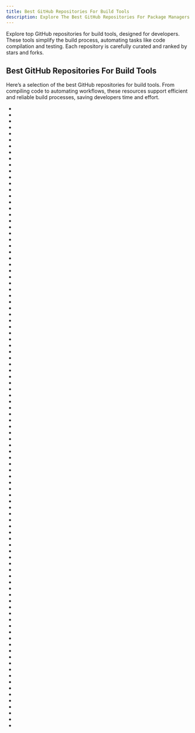```yaml
---
title: Best GitHub Repositories For Build Tools
description: Explore The Best GitHub Repositories For Package Managers For Developer Utilities. Our Repos List Are Curated Then Ranked By Stars And Forks.
---
```


Explore top GitHub repositories for build tools, designed for developers. These tools simplify the build process, automating tasks like code compilation and testing. Each repository is carefully curated and ranked by stars and forks.

## Best GitHub Repositories For Build Tools

Here’s a selection of the best GitHub repositories for build tools. From compiling code to automating workflows, these resources support efficient and reliable build processes, saving developers time and effort.

- <Badge owner="Significant-Gravitas" repoName="AutoGPT" stars="https://img.shields.io/github/stars/Significant-Gravitas/AutoGPT?style=flat&logoSize=auto" forks="https://img.shields.io/github/forks/Significant-Gravitas/AutoGPT?style=flat&logoSize=auto"/>
- <Badge owner="parcel-bundler" repoName="parcel" stars="https://img.shields.io/github/stars/parcel-bundler/parcel?style=flat&logoSize=auto" forks="https://img.shields.io/github/forks/parcel-bundler/parcel?style=flat&logoSize=auto"/>
- <Badge owner="appsmithorg" repoName="appsmith" stars="https://img.shields.io/github/stars/appsmithorg/appsmith?style=flat&logoSize=auto" forks="https://img.shields.io/github/forks/appsmithorg/appsmith?style=flat&logoSize=auto"/>
- <Badge owner="FredKSchott" repoName="snowpack" stars="https://img.shields.io/github/stars/FredKSchott/snowpack?style=flat&logoSize=auto" forks="https://img.shields.io/github/forks/FredKSchott/snowpack?style=flat&logoSize=auto"/>
- <Badge owner="phidatahq" repoName="phidata" stars="https://img.shields.io/github/stars/phidatahq/phidata?style=flat&logoSize=auto" forks="https://img.shields.io/github/forks/phidatahq/phidata?style=flat&logoSize=auto"/>
- <Badge owner="analysis-tools-dev" repoName="static-analysis" stars="https://img.shields.io/github/stars/analysis-tools-dev/static-analysis?style=flat&logoSize=auto" forks="https://img.shields.io/github/forks/analysis-tools-dev/static-analysis?style=flat&logoSize=auto"/>
- <Badge owner="adobe" repoName="react-spectrum" stars="https://img.shields.io/github/stars/adobe/react-spectrum?style=flat&logoSize=auto" forks="https://img.shields.io/github/forks/adobe/react-spectrum?style=flat&logoSize=auto"/>
- <Badge owner="abpframework" repoName="abp" stars="https://img.shields.io/github/stars/abpframework/abp?style=flat&logoSize=auto" forks="https://img.shields.io/github/forks/abpframework/abp?style=flat&logoSize=auto"/>
- <Badge owner="illacloud" repoName="illa-builder" stars="https://img.shields.io/github/stars/illacloud/illa-builder?style=flat&logoSize=auto" forks="https://img.shields.io/github/forks/illacloud/illa-builder?style=flat&logoSize=auto"/>
- <Badge owner="nodejs" repoName="node-gyp" stars="https://img.shields.io/github/stars/nodejs/node-gyp?style=flat&logoSize=auto" forks="https://img.shields.io/github/forks/nodejs/node-gyp?style=flat&logoSize=auto"/>
- <Badge owner="evolus" repoName="pencil" stars="https://img.shields.io/github/stars/evolus/pencil?style=flat&logoSize=auto" forks="https://img.shields.io/github/forks/evolus/pencil?style=flat&logoSize=auto"/>
- <Badge owner="Effect-TS" repoName="effect" stars="https://img.shields.io/github/stars/Effect-TS/effect?style=flat&logoSize=auto" forks="https://img.shields.io/github/forks/Effect-TS/effect?style=flat&logoSize=auto"/>
- <Badge owner="containers" repoName="buildah" stars="https://img.shields.io/github/stars/containers/buildah?style=flat&logoSize=auto" forks="https://img.shields.io/github/forks/containers/buildah?style=flat&logoSize=auto"/>
- <Badge owner="givanz" repoName="VvvebJs" stars="https://img.shields.io/github/stars/givanz/VvvebJs?style=flat&logoSize=auto" forks="https://img.shields.io/github/forks/givanz/VvvebJs?style=flat&logoSize=auto"/>
- <Badge owner="aws" repoName="aws-sam-cli" stars="https://img.shields.io/github/stars/aws/aws-sam-cli?style=flat&logoSize=auto" forks="https://img.shields.io/github/forks/aws/aws-sam-cli?style=flat&logoSize=auto"/>
- <Badge owner="electron" repoName="forge" stars="https://img.shields.io/github/stars/electron/forge?style=flat&logoSize=auto" forks="https://img.shields.io/github/forks/electron/forge?style=flat&logoSize=auto"/>
- <Badge owner="microsoft" repoName="rushstack" stars="https://img.shields.io/github/stars/microsoft/rushstack?style=flat&logoSize=auto" forks="https://img.shields.io/github/forks/microsoft/rushstack?style=flat&logoSize=auto"/>
- <Badge owner="alibaba" repoName="freeline" stars="https://img.shields.io/github/stars/alibaba/freeline?style=flat&logoSize=auto" forks="https://img.shields.io/github/forks/alibaba/freeline?style=flat&logoSize=auto"/>
- <Badge owner="HariSekhon" repoName="DevOps-Bash-tools" stars="https://img.shields.io/github/stars/HariSekhon/DevOps-Bash-tools?style=flat&logoSize=auto" forks="https://img.shields.io/github/forks/HariSekhon/DevOps-Bash-tools?style=flat&logoSize=auto"/>
- <Badge owner="ardatan" repoName="graphql-tools" stars="https://img.shields.io/github/stars/ardatan/graphql-tools?style=flat&logoSize=auto" forks="https://img.shields.io/github/forks/ardatan/graphql-tools?style=flat&logoSize=auto"/>
- <Badge owner="farm-fe" repoName="farm" stars="https://img.shields.io/github/stars/farm-fe/farm?style=flat&logoSize=auto" forks="https://img.shields.io/github/forks/farm-fe/farm?style=flat&logoSize=auto"/>
- <Badge owner="sbt" repoName="sbt" stars="https://img.shields.io/github/stars/sbt/sbt?style=flat&logoSize=auto" forks="https://img.shields.io/github/forks/sbt/sbt?style=flat&logoSize=auto"/>
- <Badge owner="containers" repoName="podman-desktop" stars="https://img.shields.io/github/stars/containers/podman-desktop?style=flat&logoSize=auto" forks="https://img.shields.io/github/forks/containers/podman-desktop?style=flat&logoSize=auto"/>
- <Badge owner="hashicorp" repoName="waypoint" stars="https://img.shields.io/github/stars/hashicorp/waypoint?style=flat&logoSize=auto" forks="https://img.shields.io/github/forks/hashicorp/waypoint?style=flat&logoSize=auto"/>
- <Badge owner="componentjs" repoName="component" stars="https://img.shields.io/github/stars/componentjs/component?style=flat&logoSize=auto" forks="https://img.shields.io/github/forks/componentjs/component?style=flat&logoSize=auto"/>
- <Badge owner="argilla-io" repoName="argilla" stars="https://img.shields.io/github/stars/argilla-io/argilla?style=flat&logoSize=auto" forks="https://img.shields.io/github/forks/argilla-io/argilla?style=flat&logoSize=auto"/>
- <Badge owner="rbenv" repoName="ruby-build" stars="https://img.shields.io/github/stars/rbenv/ruby-build?style=flat&logoSize=auto" forks="https://img.shields.io/github/forks/rbenv/ruby-build?style=flat&logoSize=auto"/>
- <Badge owner="uber" repoName="NullAway" stars="https://img.shields.io/github/stars/uber/NullAway?style=flat&logoSize=auto" forks="https://img.shields.io/github/forks/uber/NullAway?style=flat&logoSize=auto"/>
- <Badge owner="whoiskatrin" repoName="chart-gpt" stars="https://img.shields.io/github/stars/whoiskatrin/chart-gpt?style=flat&logoSize=auto" forks="https://img.shields.io/github/forks/whoiskatrin/chart-gpt?style=flat&logoSize=auto"/>
- <Badge owner="JonathanSalwan" repoName="Triton" stars="https://img.shields.io/github/stars/JonathanSalwan/Triton?style=flat&logoSize=auto" forks="https://img.shields.io/github/forks/JonathanSalwan/Triton?style=flat&logoSize=auto"/>
- <Badge owner="aws" repoName="copilot-cli" stars="https://img.shields.io/github/stars/aws/copilot-cli?style=flat&logoSize=auto" forks="https://img.shields.io/github/forks/aws/copilot-cli?style=flat&logoSize=auto"/>
- <Badge owner="ivre" repoName="ivre" stars="https://img.shields.io/github/stars/ivre/ivre?style=flat&logoSize=auto" forks="https://img.shields.io/github/forks/ivre/ivre?style=flat&logoSize=auto"/>
- <Badge owner="alex8088" repoName="electron-vite" stars="https://img.shields.io/github/stars/alex8088/electron-vite?style=flat&logoSize=auto" forks="https://img.shields.io/github/forks/alex8088/electron-vite?style=flat&logoSize=auto"/>
- <Badge owner="felixrieseberg" repoName="windows-build-tools" stars="https://img.shields.io/github/stars/felixrieseberg/windows-build-tools?style=flat&logoSize=auto" forks="https://img.shields.io/github/forks/felixrieseberg/windows-build-tools?style=flat&logoSize=auto"/>
- <Badge owner="vaib25vicky" repoName="awesome-mobile-security" stars="https://img.shields.io/github/stars/vaib25vicky/awesome-mobile-security?style=flat&logoSize=auto" forks="https://img.shields.io/github/forks/vaib25vicky/awesome-mobile-security?style=flat&logoSize=auto"/>
- <Badge owner="moonrepo" repoName="moon" stars="https://img.shields.io/github/stars/moonrepo/moon?style=flat&logoSize=auto" forks="https://img.shields.io/github/forks/moonrepo/moon?style=flat&logoSize=auto"/>
- <Badge owner="mozilla" repoName="web-ext" stars="https://img.shields.io/github/stars/mozilla/web-ext?style=flat&logoSize=auto" forks="https://img.shields.io/github/forks/mozilla/web-ext?style=flat&logoSize=auto"/>
- <Badge owner="lowdefy" repoName="lowdefy" stars="https://img.shields.io/github/stars/lowdefy/lowdefy?style=flat&logoSize=auto" forks="https://img.shields.io/github/forks/lowdefy/lowdefy?style=flat&logoSize=auto"/>
- <Badge owner="sagiegurari" repoName="cargo-make" stars="https://img.shields.io/github/stars/sagiegurari/cargo-make?style=flat&logoSize=auto" forks="https://img.shields.io/github/forks/sagiegurari/cargo-make?style=flat&logoSize=auto"/>
- <Badge owner="gpmgo" repoName="gopm" stars="https://img.shields.io/github/stars/gpmgo/gopm?style=flat&logoSize=auto" forks="https://img.shields.io/github/forks/gpmgo/gopm?style=flat&logoSize=auto"/>
- <Badge owner="dimensionhq" repoName="fleet" stars="https://img.shields.io/github/stars/dimensionhq/fleet?style=flat&logoSize=auto" forks="https://img.shields.io/github/forks/dimensionhq/fleet?style=flat&logoSize=auto"/>
- <Badge owner="react-native-community" repoName="cli" stars="https://img.shields.io/github/stars/react-native-community/cli?style=flat&logoSize=auto" forks="https://img.shields.io/github/forks/react-native-community/cli?style=flat&logoSize=auto"/>
- <Badge owner="Flangvik" repoName="SharpCollection" stars="https://img.shields.io/github/stars/Flangvik/SharpCollection?style=flat&logoSize=auto" forks="https://img.shields.io/github/forks/Flangvik/SharpCollection?style=flat&logoSize=auto"/>
- <Badge owner="stimulusreflex" repoName="stimulus_reflex" stars="https://img.shields.io/github/stars/stimulusreflex/stimulus_reflex?style=flat&logoSize=auto" forks="https://img.shields.io/github/forks/stimulusreflex/stimulus_reflex?style=flat&logoSize=auto"/>
- <Badge owner="Unity-Technologies" repoName="AssetBundles-Browser" stars="https://img.shields.io/github/stars/Unity-Technologies/AssetBundles-Browser?style=flat&logoSize=auto" forks="https://img.shields.io/github/forks/Unity-Technologies/AssetBundles-Browser?style=flat&logoSize=auto"/>
- <Badge owner="ansible" repoName="ansible-container" stars="https://img.shields.io/github/stars/ansible/ansible-container?style=flat&logoSize=auto" forks="https://img.shields.io/github/forks/ansible/ansible-container?style=flat&logoSize=auto"/>
- <Badge owner="constabulary" repoName="gb" stars="https://img.shields.io/github/stars/constabulary/gb?style=flat&logoSize=auto" forks="https://img.shields.io/github/forks/constabulary/gb?style=flat&logoSize=auto"/>
- <Badge owner="frctl" repoName="fractal" stars="https://img.shields.io/github/stars/frctl/fractal?style=flat&logoSize=auto" forks="https://img.shields.io/github/forks/frctl/fractal?style=flat&logoSize=auto"/>
- <Badge owner="com-lihaoyi" repoName="mill" stars="https://img.shields.io/github/stars/com-lihaoyi/mill?style=flat&logoSize=auto" forks="https://img.shields.io/github/forks/com-lihaoyi/mill?style=flat&logoSize=auto"/>
- <Badge owner="hummingbird-me" repoName="kitsu-tools" stars="https://img.shields.io/github/stars/hummingbird-me/kitsu-tools?style=flat&logoSize=auto" forks="https://img.shields.io/github/forks/hummingbird-me/kitsu-tools?style=flat&logoSize=auto"/>
- <Badge owner="facebookarchive" repoName="xcbuild" stars="https://img.shields.io/github/stars/facebookarchive/xcbuild?style=flat&logoSize=auto" forks="https://img.shields.io/github/forks/facebookarchive/xcbuild?style=flat&logoSize=auto"/>
- <Badge owner="jakejs" repoName="jake" stars="https://img.shields.io/github/stars/jakejs/jake?style=flat&logoSize=auto" forks="https://img.shields.io/github/forks/jakejs/jake?style=flat&logoSize=auto"/>
- <Badge owner="revezone" repoName="revezone" stars="https://img.shields.io/github/stars/revezone/revezone?style=flat&logoSize=auto" forks="https://img.shields.io/github/forks/revezone/revezone?style=flat&logoSize=auto"/>
- <Badge owner="kumailht" repoName="flakes" stars="https://img.shields.io/github/stars/kumailht/flakes?style=flat&logoSize=auto" forks="https://img.shields.io/github/forks/kumailht/flakes?style=flat&logoSize=auto"/>
- <Badge owner="tazjin" repoName="nixery" stars="https://img.shields.io/github/stars/tazjin/nixery?style=flat&logoSize=auto" forks="https://img.shields.io/github/forks/tazjin/nixery?style=flat&logoSize=auto"/>
- <Badge owner="HotCakeX" repoName="Harden-Windows-Security" stars="https://img.shields.io/github/stars/HotCakeX/Harden-Windows-Security?style=flat&logoSize=auto" forks="https://img.shields.io/github/forks/HotCakeX/Harden-Windows-Security?style=flat&logoSize=auto"/>
- <Badge owner="boot-clj" repoName="boot" stars="https://img.shields.io/github/stars/boot-clj/boot?style=flat&logoSize=auto" forks="https://img.shields.io/github/forks/boot-clj/boot?style=flat&logoSize=auto"/>
- <Badge owner="buildfoundation" repoName="mainframer" stars="https://img.shields.io/github/stars/buildfoundation/mainframer?style=flat&logoSize=auto" forks="https://img.shields.io/github/forks/buildfoundation/mainframer?style=flat&logoSize=auto"/>
- <Badge owner="pybuilder" repoName="pybuilder" stars="https://img.shields.io/github/stars/pybuilder/pybuilder?style=flat&logoSize=auto" forks="https://img.shields.io/github/forks/pybuilder/pybuilder?style=flat&logoSize=auto"/>
- <Badge owner="web-infra-dev" repoName="rsbuild" stars="https://img.shields.io/github/stars/web-infra-dev/rsbuild?style=flat&logoSize=auto" forks="https://img.shields.io/github/forks/web-infra-dev/rsbuild?style=flat&logoSize=auto"/>
- <Badge owner="mbecker20" repoName="komodo" stars="https://img.shields.io/github/stars/mbecker20/komodo?style=flat&logoSize=auto" forks="https://img.shields.io/github/forks/mbecker20/komodo?style=flat&logoSize=auto"/>
- <Badge owner="erlang" repoName="rebar3" stars="https://img.shields.io/github/stars/erlang/rebar3?style=flat&logoSize=auto" forks="https://img.shields.io/github/forks/erlang/rebar3?style=flat&logoSize=auto"/>
- <Badge owner="laher" repoName="goxc" stars="https://img.shields.io/github/stars/laher/goxc?style=flat&logoSize=auto" forks="https://img.shields.io/github/forks/laher/goxc?style=flat&logoSize=auto"/>
- <Badge owner="julesontheroad" repoName="NSC_BUILDER" stars="https://img.shields.io/github/stars/julesontheroad/NSC_BUILDER?style=flat&logoSize=auto" forks="https://img.shields.io/github/forks/julesontheroad/NSC_BUILDER?style=flat&logoSize=auto"/>
- <Badge owner="psake" repoName="psake" stars="https://img.shields.io/github/stars/psake/psake?style=flat&logoSize=auto" forks="https://img.shields.io/github/forks/psake/psake?style=flat&logoSize=auto"/>
- <Badge owner="verekia" repoName="initializr" stars="https://img.shields.io/github/stars/verekia/initializr?style=flat&logoSize=auto" forks="https://img.shields.io/github/forks/verekia/initializr?style=flat&logoSize=auto"/>
- <Badge owner="onthegomap" repoName="planetiler" stars="https://img.shields.io/github/stars/onthegomap/planetiler?style=flat&logoSize=auto" forks="https://img.shields.io/github/forks/onthegomap/planetiler?style=flat&logoSize=auto"/>
- <Badge owner="gradle" repoName="gradle-profiler" stars="https://img.shields.io/github/stars/gradle/gradle-profiler?style=flat&logoSize=auto" forks="https://img.shields.io/github/forks/gradle/gradle-profiler?style=flat&logoSize=auto"/>
- <Badge owner="ranjian0" repoName="building_tools" stars="https://img.shields.io/github/stars/ranjian0/building_tools?style=flat&logoSize=auto" forks="https://img.shields.io/github/forks/ranjian0/building_tools?style=flat&logoSize=auto"/>
- <Badge owner="nickdiego" repoName="compiledb" stars="https://img.shields.io/github/stars/nickdiego/compiledb?style=flat&logoSize=auto" forks="https://img.shields.io/github/forks/nickdiego/compiledb?style=flat&logoSize=auto"/>
- <Badge owner="cloud66-oss" repoName="habitus" stars="https://img.shields.io/github/stars/cloud66-oss/habitus?style=flat&logoSize=auto" forks="https://img.shields.io/github/forks/cloud66-oss/habitus?style=flat&logoSize=auto"/>
- <Badge owner="SonyWWS" repoName="LevelEditor" stars="https://img.shields.io/github/stars/SonyWWS/LevelEditor?style=flat&logoSize=auto" forks="https://img.shields.io/github/forks/SonyWWS/LevelEditor?style=flat&logoSize=auto"/>
- <Badge owner="denoland" repoName="dnt" stars="https://img.shields.io/github/stars/denoland/dnt?style=flat&logoSize=auto" forks="https://img.shields.io/github/forks/denoland/dnt?style=flat&logoSize=auto"/>
- <Badge owner="jpedroschmitz" repoName="typescript-nextjs-starter" stars="https://img.shields.io/github/stars/jpedroschmitz/typescript-nextjs-starter?style=flat&logoSize=auto" forks="https://img.shields.io/github/forks/jpedroschmitz/typescript-nextjs-starter?style=flat&logoSize=auto"/>
- <Badge owner="folke" repoName="ultra-runner" stars="https://img.shields.io/github/stars/folke/ultra-runner?style=flat&logoSize=auto" forks="https://img.shields.io/github/forks/folke/ultra-runner?style=flat&logoSize=auto"/>
- <Badge owner="superunitybuild" repoName="buildtool" stars="https://img.shields.io/github/stars/superunitybuild/buildtool?style=flat&logoSize=auto" forks="https://img.shields.io/github/forks/superunitybuild/buildtool?style=flat&logoSize=auto"/>
- <Badge owner="rasa" repoName="vmware-tools-patches" stars="https://img.shields.io/github/stars/rasa/vmware-tools-patches?style=flat&logoSize=auto" forks="https://img.shields.io/github/forks/rasa/vmware-tools-patches?style=flat&logoSize=auto"/>
- <Badge owner="olofk" repoName="fusesoc" stars="https://img.shields.io/github/stars/olofk/fusesoc?style=flat&logoSize=auto" forks="https://img.shields.io/github/forks/olofk/fusesoc?style=flat&logoSize=auto"/>
- <Badge owner="google" repoName="makani" stars="https://img.shields.io/github/stars/google/makani?style=flat&logoSize=auto" forks="https://img.shields.io/github/forks/google/makani?style=flat&logoSize=auto"/>
- <Badge owner="phingofficial" repoName="phing" stars="https://img.shields.io/github/stars/phingofficial/phing?style=flat&logoSize=auto" forks="https://img.shields.io/github/forks/phingofficial/phing?style=flat&logoSize=auto"/>
- <Badge owner="jin" repoName="awesome-bazel" stars="https://img.shields.io/github/stars/jin/awesome-bazel?style=flat&logoSize=auto" forks="https://img.shields.io/github/forks/jin/awesome-bazel?style=flat&logoSize=auto"/>
- <Badge owner="sprinkle-tool" repoName="sprinkle" stars="https://img.shields.io/github/stars/sprinkle-tool/sprinkle?style=flat&logoSize=auto" forks="https://img.shields.io/github/forks/sprinkle-tool/sprinkle?style=flat&logoSize=auto"/>
- <Badge owner="alibaba" repoName="dawn" stars="https://img.shields.io/github/stars/alibaba/dawn?style=flat&logoSize=auto" forks="https://img.shields.io/github/forks/alibaba/dawn?style=flat&logoSize=auto"/>
- <Badge owner="rsms" repoName="estrella" stars="https://img.shields.io/github/stars/rsms/estrella?style=flat&logoSize=auto" forks="https://img.shields.io/github/forks/rsms/estrella?style=flat&logoSize=auto"/>
- <Badge owner="rdp" repoName="ffmpeg-windows-build-helpers" stars="https://img.shields.io/github/stars/rdp/ffmpeg-windows-build-helpers?style=flat&logoSize=auto" forks="https://img.shields.io/github/forks/rdp/ffmpeg-windows-build-helpers?style=flat&logoSize=auto"/>
- <Badge owner="mpeltonen" repoName="sbt-idea" stars="https://img.shields.io/github/stars/mpeltonen/sbt-idea?style=flat&logoSize=auto" forks="https://img.shields.io/github/forks/mpeltonen/sbt-idea?style=flat&logoSize=auto"/>
- <Badge owner="magento" repoName="pwa-studio" stars="https://img.shields.io/github/stars/magento/pwa-studio?style=flat&logoSize=auto" forks="https://img.shields.io/github/forks/magento/pwa-studio?style=flat&logoSize=auto"/>
- <Badge owner="symfony" repoName="templating" stars="https://img.shields.io/github/stars/symfony/templating?style=flat&logoSize=auto" forks="https://img.shields.io/github/forks/symfony/templating?style=flat&logoSize=auto"/>
- <Badge owner="bestofjs" repoName="javascript-risingstars" stars="https://img.shields.io/github/stars/bestofjs/javascript-risingstars?style=flat&logoSize=auto" forks="https://img.shields.io/github/forks/bestofjs/javascript-risingstars?style=flat&logoSize=auto"/>
- <Badge owner="JetBrains" repoName="amper" stars="https://img.shields.io/github/stars/JetBrains/amper?style=flat&logoSize=auto" forks="https://img.shields.io/github/forks/JetBrains/amper?style=flat&logoSize=auto"/>
- <Badge owner="aras-p" repoName="ClangBuildAnalyzer" stars="https://img.shields.io/github/stars/aras-p/ClangBuildAnalyzer?style=flat&logoSize=auto" forks="https://img.shields.io/github/forks/aras-p/ClangBuildAnalyzer?style=flat&logoSize=auto"/>
- <Badge owner="TryCatchHCF" repoName="DumpsterFire" stars="https://img.shields.io/github/stars/TryCatchHCF/DumpsterFire?style=flat&logoSize=auto" forks="https://img.shields.io/github/forks/TryCatchHCF/DumpsterFire?style=flat&logoSize=auto"/>
- <Badge owner="aws" repoName="aws-health-tools" stars="https://img.shields.io/github/stars/aws/aws-health-tools?style=flat&logoSize=auto" forks="https://img.shields.io/github/forks/aws/aws-health-tools?style=flat&logoSize=auto"/>
- <Badge owner="rebar" repoName="rebar" stars="https://img.shields.io/github/stars/rebar/rebar?style=flat&logoSize=auto" forks="https://img.shields.io/github/forks/rebar/rebar?style=flat&logoSize=auto"/>
- <Badge owner="dwijnand" repoName="sbt-extras" stars="https://img.shields.io/github/stars/dwijnand/sbt-extras?style=flat&logoSize=auto" forks="https://img.shields.io/github/forks/dwijnand/sbt-extras?style=flat&logoSize=auto"/>
- <Badge owner="yuzd" repoName="AntDeploy" stars="https://img.shields.io/github/stars/yuzd/AntDeploy?style=flat&logoSize=auto" forks="https://img.shields.io/github/forks/yuzd/AntDeploy?style=flat&logoSize=auto"/>
- <Badge owner="scalacenter" repoName="bloop" stars="https://img.shields.io/github/stars/scalacenter/bloop?style=flat&logoSize=auto" forks="https://img.shields.io/github/forks/scalacenter/bloop?style=flat&logoSize=auto"/>
- <Badge owner="zineland" repoName="zine" stars="https://img.shields.io/github/stars/zineland/zine?style=flat&logoSize=auto" forks="https://img.shields.io/github/forks/zineland/zine?style=flat&logoSize=auto"/>
- <Badge owner="cmake-js" repoName="cmake-js" stars="https://img.shields.io/github/stars/cmake-js/cmake-js?style=flat&logoSize=auto" forks="https://img.shields.io/github/forks/cmake-js/cmake-js?style=flat&logoSize=auto"/>
- <Badge owner="ryanflorence" repoName="ember-tools" stars="https://img.shields.io/github/stars/ryanflorence/ember-tools?style=flat&logoSize=auto" forks="https://img.shields.io/github/forks/ryanflorence/ember-tools?style=flat&logoSize=auto"/>